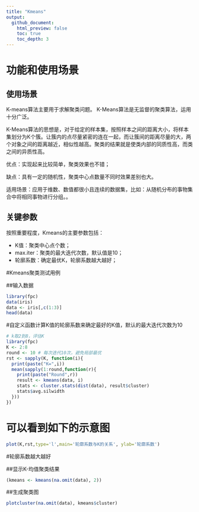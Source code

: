 ```yaml
---
title: "Kmeans"
output:
  github_document:
    html_preview: false
    toc: true
    toc_depth: 3
---
```

# 功能和使用场景

## 使用场景

K-means算法主要用于求解聚类问题。
K-Means算法是无监督的聚类算法，运用十分广泛。

K-Means算法的思想是，对于给定的样本集，按照样本之间的距离大小，将样本集划分为K个簇。让簇内的点尽量紧密的连在一起，而让簇间的距离尽量的大，两个对象之间的距离越近，相似性越高。聚类的结果就是使类内部的同质性高，而类之间的异质性高。

优点：实现起来比较简单，聚类效果也不错；

缺点：具有一定的随机性，聚类中心点数量不同时效果差别也大。

适用场景：应用于维数、数值都很小且连续的数据集，比如：从随机分布的事物集合中将相同事物进行分组。。

## 关键参数

按照重要程度，Kmeans的主要参数包括：

* K值：聚类中心点个数；
* max.iter：聚类的最大迭代次数，默认值是10；
* 轮廓系数：确定最优K，轮廓系数越大越好；

#Kmeans聚类测试用例

##输入数据

```r
library(fpc)
data(iris)
data <- iris[,c(1:3)]
head(data)
```

#自定义函数计算K值的轮廓系数来确定最好的K值，默认的最大迭代次数为10
```r
# k取2到8，评估K
library(fpc)
K <- 2:8
round <- 10 # 每次迭代10次，避免局部最优
rst <- sapply(K, function(i){
  print(paste("K=",i))
  mean(sapply(1:round,function(r){
    print(paste("Round",r))
    result <- kmeans(data, i)
    stats <- cluster.stats(dist(data), result$cluster)
    stats$avg.silwidth
  }))
})
```

# 可以看到如下的示意图
```r
plot(K,rst,type='l',main='轮廓系数与K的关系', ylab='轮廓系数') 
```
#轮廓系数越大越好


##显示K-均值聚类结果

```r
(kmeans <- kmeans(na.omit(data), 2))
```

##生成聚类图

```r
plotcluster(na.omit(data), kmeans$cluster)
```




